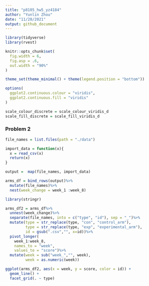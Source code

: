 ```yaml
---
title: "p8105_hw5_yz4184"
author: "Yunlin Zhou"
date: "11/20/2021"
output: github_document
---
```


```r
library(tidyverse)
library(rvest)

knitr::opts_chunk$set(
  fig.width = 6,
  fig.asp = .6,
  out.width = "90%"
)

theme_set(theme_minimal() + theme(legend.position = "bottom"))

options(
  ggplot2.continuous.colour = "viridis",
  ggplot2.continuous.fill = "viridis"
)

scale_colour_discrete = scale_colour_viridis_d
scale_fill_discrete = scale_fill_viridis_d
```


### Problem 2

```r
file_names = list.files(path = "./data")
```


```r
import_data = function(x){
  x = read_csv(x)
  return(x)
}

output =  map(file_names, import_data)

arms_df = bind_rows(output)%>%
  mutate(file_names)%>%
  nest(week_change = week_1 :week_8)
```


```r
library(stringr)

arms_df2 = arms_df%>%
  unnest(week_change)%>%
  separate(file_names, into = c("type", "id"), sep = "_")%>%
  mutate(type = str_replace(type, "con", "control_arm"),
         type = str_replace(type, "exp", "experimental_arm"),
         id = gsub(".csv","", x=id))%>%
  pivot_longer(
    week_1:week_8,
    names_to = "week", 
    values_to = "score")%>%
  mutate(week = sub("week_","", week),
         week = as.numeric(week))

ggplot(arms_df2, aes(x = week, y = score, color = id)) + 
  geom_line() + 
  facet_grid(. ~ type)

```

